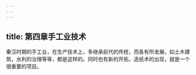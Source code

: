 ```yaml
---
---
---
```

title: 第四章手工业技术
---



秦汉时期的手工业，在生产技术上，多继承前代的传统，而各有所发展。如土木建筑，水利的治理等等，都是这样的。同时也有新的开拓，造纸术的出现，就是一个很重要的项目。
